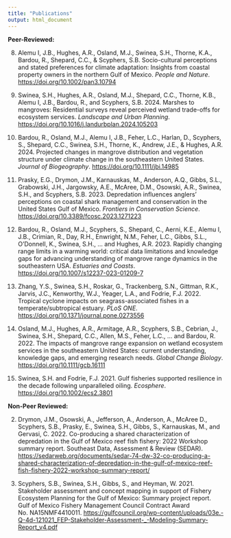 ```yaml
---
title: "Publications"
output: html_document
---
```


**Peer-Reviewed:**

8. Alemu I, J.B., Hughes, A.R., Osland, M.J., Swinea, S.H., Thorne, K.A., Bardou, R., Shepard, C.C., & Scyphers, S.B. Socio-cultural perceptions and stated preferences for climate adaptation: Insights from coastal property owners in the northern Gulf of Mexico. *People and Nature*. [https://doi.org/10.1002/pan3.10794](https://doi.org/10.1002/pan3.10794)

7. Swinea, S.H., Hughes, A.R., Osland, M.J., Shepard, C.C., Thorne, K.B., Alemu I, J.B., Bardou, R., and Scyphers, S.B. 2024. Marshes to mangroves: Residential surveys reveal perceived wetland trade-offs for ecosystem services. *Landscape and Urban Planning*. [https://doi.org/10.1016/j.landurbplan.2024.105203](https://doi.org/10.1016/j.landurbplan.2024.105203)

6. Bardou, R., Osland, M.J., Alemu I, J.B., Feher, L.C., Harlan, D., Scyphers, S., Shepard, C.C., Swinea, S.H., Thorne, K., Andrew, J.E., & Hughes, A.R. 2024. Projected changes in mangrove distribution and vegetation structure under climate change in the southeastern United States. *Journal of Biogeography*. [https://doi.org/10.1111/jbi.14985](https://doi.org/10.1111/jbi.14985)

5. Prasky, E.G., Drymon, J.M., Karnauskas, M., Anderson, A.Q., Gibbs, S.L., Grabowski, J.H., Jargowsky, A.E., McAree, D.M., Osowski, A.R., Swinea, S.H., and Scyphers, S.B. 2023. Depredation influences anglers’ perceptions on coastal shark management and conservation in the United States Gulf of Mexico. *Frontiers in Conservation Science*. [https://doi.org/10.3389/fcosc.2023.1271223](https://doi.org/10.3389/fcosc.2023.1271223)

4. Bardou, R., Osland, M.J., Scyphers, S., Shepard, C., Aerni, K.E., Alemu I, J.B., Crimian, R., Day, R.H., Enwright, N.M., Feher, L.C., Gibbs, S.L., O’Donnell, K., Swinea, S.H., … and Hughes, A.R. 2023. Rapidly changing range limits in a warming world: critical data limitations and knowledge gaps for advancing understanding of mangrove range dynamics in the southeastern USA. *Estuaries and Coasts*. [https://doi.org/10.1007/s12237-023-01209-7](https://doi.org/10.1007/s12237-023-01209-7)

3. Zhang, Y.S., Swinea, S.H., Roskar, G., Trackenberg, S.N., Gittman, R.K., Jarvis, J.C., Kenworthy, W.J., Yeager, L.A., and Fodrie, F.J. 2022. Tropical cyclone impacts on seagrass-associated fishes in a temperate/subtropical estuary. *PLoS ONE*. [https://doi.org/10.1371/journal.pone.0273556](https://doi.org/10.1371/journal.pone.0273556)

2. Osland, M.J., Hughes, A.R., Armitage, A.R., Scyphers, S.B., Cebrian, J., Swinea, S.H., Shepard, C.C., Allen, M.S., Feher, L.C., … and Bardou, R. 2022. The impacts of mangrove range expansion on wetland ecosystem services in the southeastern United States: current understanding, knowledge gaps, and emerging research needs. *Global Change Biology*. [https://doi.org/10.1111/gcb.16111](https://doi.org/10.1111/gcb.16111)

1. Swinea, S.H. and Fodrie, F.J. 2021. Gulf fisheries supported resilience in the decade following unparalleled oiling. *Ecosphere*. [https://doi.org/10.1002/ecs2.3801](https://doi.org/10.1002/ecs2.3801)

**Non-Peer Reviewed:**

2. Drymon, J.M., Osowski, A., Jefferson, A., Anderson, A., McAree D., Scyphers, S.B., Prasky, E., Swinea, S.H., Gibbs, S., Karnauskas, M., and Gervasi, C. 2022. Co-producing a shared characterization of depredation in the Gulf of Mexico reef fish fishery: 2022 Workshop summary report. Southeast Data, Assessment & Review (SEDAR). [https://sedarweb.org/documents/sedar-74-dw-32-co-producing-a-shared-characterization-of-depredation-in-the-gulf-of-mexico-reef-fish-fishery-2022-workshop-summary-report/](https://sedarweb.org/documents/sedar-74-dw-32-co-producing-a-shared-characterization-of-depredation-in-the-gulf-of-mexico-reef-fish-fishery-2022-workshop-summary-report/) 

1. Scyphers, S.B., Swinea, S.H., Gibbs, S., and Heyman, W. 2021. Stakeholder assessment and concept mapping in support of Fishery Ecosystem Planning for the Gulf of Mexico: Summary project report. Gulf of Mexico Fishery Management Council Contract Award No. NA15NMF4410011. [https://gulfcouncil.org/wp-content/uploads/03e.-Q-4d-121021_FEP-Stakeholder-Assessment-_-Modeling-Summary-Report_v4.pdf](https://gulfcouncil.org/wp-content/uploads/03e.-Q-4d-121021_FEP-Stakeholder-Assessment-_-Modeling-Summary-Report_v4.pdf)
